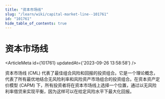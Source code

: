 ```yaml
---
title: "资本市场线"
slug: "/learn/wiki/capital-market-line--101761"
id: "101761"
hide_table_of_contents: true
---
```



# 资本市场线

<ArticleMeta id={101761} updatedAt={'2023-09-26 13:58:58'} />
<div className='border-solid border-b border-t-0 my-4 border-[var(--ifm-color-gray-300)]' />

资本市场线 (CML) 代表了最佳组合风险和回报的投资组合。它是一个理论概念，代表了所有最优地结合无风险利率和风险资产市场组合的投资组合。在资本资产定价模型 (CAPM) 下，所有投资者将在资本市场线上选择一个位置，通过以无风险利率借贷来实现平衡，因为这样可以在给定风险水平下最大化回报。
